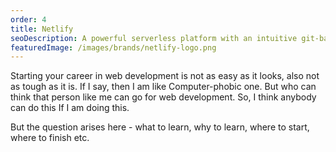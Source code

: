 ```yaml
---
order: 4
title: Netlify
seoDescription: A powerful serverless platform with an intuitive git-based workflow. Automated deployments, shareable previews, and much more. Get started for free
featuredImage: /images/brands/netlify-logo.png
---
```


Starting your career in web development is not as easy as it looks, also not as tough as it is. If I say, then I am like Computer-phobic one. But who can think that person like me can go for web development. So, I think anybody can do this If I am doing this.

But the question arises here - what to learn, why to learn, where to start, where to finish etc.